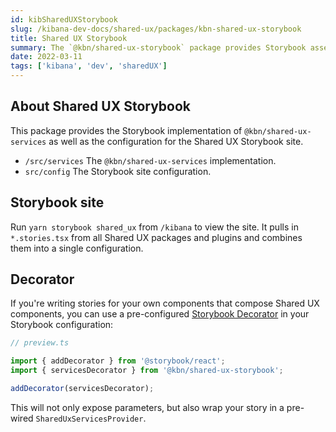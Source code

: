 ```yaml
---
id: kibSharedUXStorybook
slug: /kibana-dev-docs/shared-ux/packages/kbn-shared-ux-storybook
title: Shared UX Storybook
summary: The `@kbn/shared-ux-storybook` package provides Storybook assets for Shared UX and other teams.
date: 2022-03-11
tags: ['kibana', 'dev', 'sharedUX']
---
```


## About Shared UX Storybook

This package provides the Storybook implementation of `@kbn/shared-ux-services` as well as the configuration for the Shared UX Storybook site.

- `/src/services` The `@kbn/shared-ux-services` implementation.
- `src/config` The Storybook site configuration.

## Storybook site

Run `yarn storybook shared_ux` from `/kibana` to view the site.  It pulls in `*.stories.tsx` from all Shared UX packages and plugins and combines them into a single configuration.

## Decorator

If you're writing stories for your own components that compose Shared UX components, you can use a pre-configured [Storybook Decorator](https://storybook.js.org/docs/react/writing-stories/decorators) in your Storybook configuration:

```ts
// preview.ts

import { addDecorator } from '@storybook/react';
import { servicesDecorator } from '@kbn/shared-ux-storybook';

addDecorator(servicesDecorator);
```

This will not only expose parameters, but also wrap your story in a pre-wired `SharedUxServicesProvider`.